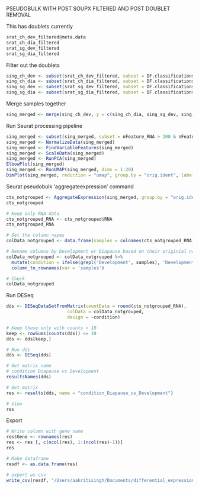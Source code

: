 PSEUDOBULK WITH POST SOUPX FILTERED AND POST DOUBLET REMOVAL

This has doublets currently 
```r
srat_ch_dev_filtered@meta.data
srat_ch_dia_filtered
srat_sg_dev_filtered
srat_sg_dia_filtered
```

Filter out the doublets
```r
sing_ch_dev <- subset(srat_ch_dev_filtered, subset = DF.classifications_0.25_0.18_691 == "Singlet")
sing_ch_dia <- subset(srat_ch_dia_filtered, subset = DF.classifications_0.25_0.3_172 == "Singlet")
sing_sg_dev <- subset(srat_sg_dev_filtered, subset = DF.classifications_0.25_0.16_1282 == "Singlet")
sing_sg_dia <- subset(srat_sg_dia_filtered, subset = DF.classifications_0.25_0.3_695 == "Singlet")
```

Merge samples together 
```r
sing_merged <- merge(sing_ch_dev, y = c(sing_ch_dia, sing_sg_dev, sing_sg_dia), add.cell.ids = c("CH_Development", "CH_Diapause", "SG_Development", "SG_Diapause"), project = "multiome")
```

Run Seurat processing pipeline 
```r
sing_merged <- subset(sing_merged, subset = nFeature_RNA > 200 & nFeature_RNA < 2000 & percent.mt < 8)
sing_merged <- NormalizeData(sing_merged)
sing_merged <- FindVariableFeatures(sing_merged)
sing_merged <- ScaleData(sing_merged)
sing_merged <- RunPCA(sing_merged)
ElbowPlot(sing_merged)
sing_merged <- RunUMAP(sing_merged, dims = 1:20)
DimPlot(sing_merged, reduction = "umap", group.by = "orig.ident", label = TRUE)
```


Seurat pseudobulk 'aggregateexpression' command 
```r
cts_notgrouped <- AggregateExpression(sing_merged, group.by = "orig.ident", assays = "RNA", return.seurat = FALSE)
cts_notgrouped
```
```r
# Keep only RNA data
cts_notgrouped_RNA <- cts_notgrouped$RNA
cts_notgrouped_RNA

# Get the column napes 
colData_notgrouped <- data.frame(samples = colnames(cts_notgrouped_RNA))

# Rename columns by Development or Diapause based on their originial name (CH/SG_Dia/Dev)
colData_notgrouped <- colData_notgrouped %>%
  mutate(condition = ifelse(grepl('Development', samples), 'Development', 'Diapause')) %>%
  column_to_rownames(var = 'samples')

# Check 
colData_notgrouped
```

Run DESeq
```r
dds <- DESeqDataSetFromMatrix(countData = round(cts_notgrouped_RNA), 
                       colData = colData_notgrouped,
                       design = ~condition)
```

```r
# Keep those only with counts > 10
keep <- rowSums(counts(dds)) <= 10
dds <- dds[keep,]

# Run dds
dds <- DESeq(dds)

# Get matrix name 
# condition Diapause vs Development
resultsNames(dds)

# Get matrix
res <- results(dds, name = "condition_Diapause_vs_Development")

# View
res
```

Export 
```r
# Write column with gene name 
res$Gene <- rownames(res)
res <- res [, c(ncol(res), 1:(ncol(res)-1))]
res

# Make dataframe
resdf <- as.data.frame(res)

# export as csv
write_csv(resdf, "/Users/aakritisingh/Documents/differential_expression_psuedobulk_multiome_post_soupx_df.csv")

```

